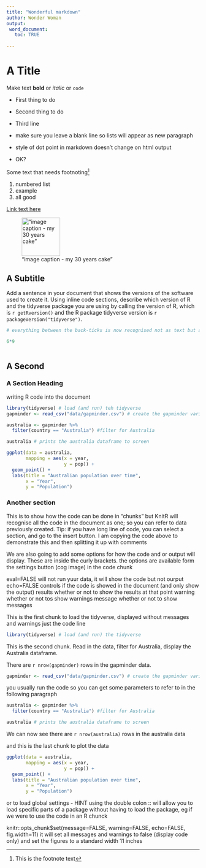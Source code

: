 ```yaml
---
title: "Wonderful markdown"
author: Wonder Woman
output: 
 word_document:
   toc: TRUE
    
---
```


# A Title

Make text **bold** or _italic_ or ``code``

* First thing to do
* Second thing to do
* Third line

- make sure you leave a blank line so lists will appear as new paragraph
- style of dot point in markdown doesn't change on html output
- OK?

Some text that needs footnoting[^1]

[^1]: This is the footnote text

<!-- this is how to write comments in markdown not visible in the documents-->

1. numbered list
2. example
3. all good

[Link text here](https://csiro-data-school.github.io/rmarkdown/01-Literate-Programming/index.html)

!["image caption - my 30 years cake"](../results/cake.jpg){width=100px}

## A Subtitle

Add a sentence in your document that shows the versions of the software used to create it. Using inline code sections, describe which version of R and the tidyverse package you are using by calling the version of R, which is `r getRversion()` and the R package tidyverse version is `r packageVersion("tidyverse")`.

```r
# everything between the back-ticks is now recognised not as text but as code

6*9
```

```r

```

## A Second

### A Section Heading

writing R code into the document

```r
library(tidyverse) # load (and run) teh tidyverse
gapminder <- read_csv("data/gapminder.csv") # create the gapminder variable

australia <- gapminder %>% 
  filter(country == "Australia") #filter for Australia

australia # prints the australia dataframe to screen

ggplot(data = australia,
       mapping = aes(x = year,
                     y = pop)) +
  geom_point() +
  labs(title = "Australian population over time",
       x = "Year",
       y = "Population")
```


### Another section

This is to show how the code can be done in "chunks" but KnitR will recognise all the code in the document as one; so you can refer to data previously created. Tip: if you have long line of code, you can select a section, and go to the insert button. I am copying the code above to demonstrate this and then splitting it up with comments

We are also going to add some options for how the code and or output will display. These are inside the curly brackets. the options are available form the settings button (cog image) in the code chunk

eval=FALSE will not run yuur data, it will show the code but not ourput
echo=FALSE controls if the code is showed in the document (and only show the output)
results whether or not to show the results at that point
warning whether or not tos show warnings
message whether or not to show messages


This is the first chunk to load the tidyverse, displayed without messages and warnings just the code line
```r
library(tidyverse) # load (and run) the tidyverse
```


This is the second chunk. Read in the data, filter for Australia, display the Australia dataframe.

There are `r nrow(gapminder)` rows in the gapminder data. 

```r
gapminder <- read_csv("data/gapminder.csv") # create the gapminder variable
```

you usually run the code so you can get some parameters to refer to in the following paragraph

```r
australia <- gapminder %>% 
  filter(country == "Australia") #filter for Australia

australia # prints the australia dataframe to screen
```

We can now see there are `r nrow(australia)` rows in the australia data

and this is the last chunk to plot the data
```r
ggplot(data = australia,
       mapping = aes(x = year,
                     y = pop)) +
  geom_point() +
  labs(title = "Australian population over time",
       x = "Year",
       y = "Population")
```

or to load global settings - HINT using the double colon :: will allow you to load specific parts of a package without having to load the package, eg if we were to use the code in an R chunck

knitr::opts_chunk$set(message=FALSE, warning=FALSE, echo=FALSE, fig.width=11)  it will set all messages and warnings to false (display code only) and set the figures to a standard width 11 inches



